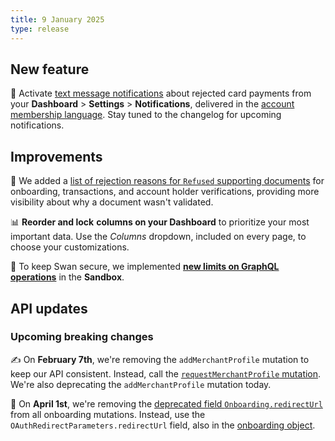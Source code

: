 ```yaml
---
title: 9 January 2025
type: release
---
```


## New feature

🔔 Activate [text message notifications](/topics/projects/#notifications) about rejected card payments from your **Dashboard** > **Settings** > **Notifications**, delivered in the [account membership language](/topics/accounts/memberships/#language).
Stay tuned to the changelog for upcoming notifications.

## Improvements

📄 We added a [list of rejection reasons for `Refused` supporting documents](/topics/accounts/documents/#refused) for onboarding, transactions, and account holder verifications, providing more visibility about why a document wasn't validated.

📊 **Reorder and lock** **columns on your Dashboard** to prioritize your most important data. Use the *Columns* dropdown, included on every page, to choose your customizations.

🚫 To keep Swan secure, we implemented [**new limits on GraphQL operations**](https://docs.swan.io/developers/#operation-limits) in the **Sandbox**.

## API updates

### Upcoming breaking changes

✍️ On **February 7th**, we're removing the `addMerchantProfile` mutation to keep our API consistent.
Instead, call the [`requestMerchantProfile` mutation](/topics/merchants/profiles/guide-request).
We're also deprecating the `addMerchantProfile` mutation today.

🔗 On **April 1st**, we're removing the [deprecated field `Onboarding.redirectUrl`](https://api-reference.swan.io/objects/onboarding/#onboardingredirecturlstring---) from all onboarding mutations.
Instead, use the `OAuthRedirectParameters.redirectUrl` field, also in the [onboarding object](https://api-reference.swan.io/objects/onboarding#onboardingoauthredirectparametersoauthredirectparameters-).